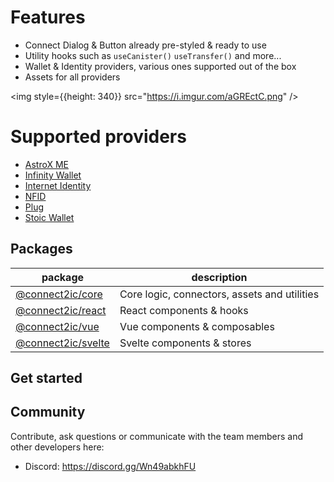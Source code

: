 # Features
- Connect Dialog & Button already pre-styled & ready to use
- Utility hooks such as `useCanister()` `useTransfer()` and more...
- Wallet & Identity providers, various ones supported out of the box
- Assets for all providers

<img style={{height: 340}} src="https://i.imgur.com/aGREctC.png" />

# Supported providers

- [AstroX ME](https://astrox.me)
- [Infinity Wallet](https://chrome.google.com/webstore/detail/infinity-wallet/jnldfbidonfeldmalbflbmlebbipcnle)
- [Internet Identity](https://identity.ic0.app/)
- [NFID](https://nfid.one)
- [Plug](https://plugwallet.ooo/)
- [Stoic Wallet](https://plugwallet.ooo/)

## Packages

| package               | description                                   |
| --------------------- | --------------------------------------------- |
| [@connect2ic/core](https://github.com/Connect2IC/connect2ic/tree/main/packages/core)      | Core logic, connectors, assets and utilities  |
| [@connect2ic/react](https://github.com/Connect2IC/connect2ic/tree/main/packages/react)     | React components & hooks                      |
| [@connect2ic/vue](https://github.com/Connect2IC/connect2ic/tree/main/packages/vue)       | Vue components & composables                  |
| [@connect2ic/svelte](https://github.com/Connect2IC/connect2ic/tree/main/packages/svelte)    | Svelte components & stores                    |

## Get started

## Community

Contribute, ask questions or communicate with the team members and other developers here:

- Discord: https://discord.gg/Wn49abkhFU
